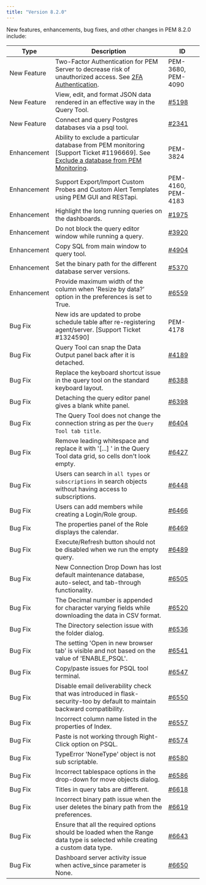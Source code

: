 ```yaml
---
title: "Version 8.2.0"
---
```


New features, enhancements, bug fixes, and other changes in PEM 8.2.0 include:

| Type        | Description                                                                                                                                                                                                                   | ID                          |
| ----------- | ----------------------------------------------------------------------------------------------------------------------------------------------------------------------------------------------------------------------------- | --------------------------- |
| New Feature | Two-Factor Authentication for PEM Server to decrease risk of unauthorized access. See [2FA Authentication](../pem_inst_guide_linux/04_installing_postgres_enterprise_manager/07_1_configuring_2fa_authentication).            | PEM-3680, PEM-4090          |
| New Feature | View, edit, and format JSON data rendered in an effective way in the Query Tool.                                                                                                                                              | [#5198](https://redmine.postgresql.org/issues/5198) |
| New Feature | Connect and query Postgres databases via a psql tool.                                                                                                                                                                         | [#2341](https://redmine.postgresql.org/issues/2341) |
| Enhancement | Ability to exclude a particular database from PEM monitoring [Support Ticket #1196669]. See [Exclude a database from PEM Monitoring](../pem_admin/02_registering_server/#manually-registering-a-server).                  | PEM-3824                    |
| Enhancement | Support Export/Import Custom Probes and Custom Alert Templates using PEM GUI and RESTapi.                                                                                                                            | PEM-4160, PEM-4183          |
| Enhancement | Highlight the long running queries on the dashboards.                                                                                                                                                                         | [#1975](https://redmine.postgresql.org/issues/1975) |
| Enhancement | Do not block the query editor window while running a query.                                                                                                                                                                    | [#3920](https://redmine.postgresql.org/issues/3920)  |
| Enhancement | Copy SQL from main window to query tool.                                                                                                                                                                     | [#4904](https://redmine.postgresql.org/issues/4904)  |
| Enhancement | Set the binary path for the different database server versions.                                                                                                                                              | [#5370](https://redmine.postgresql.org/issues/5370)                |
| Enhancement | Provide maximum width of the column when 'Resize by data?’ option in the preferences is set to True.                                                                                                          | [#6559](https://redmine.postgresql.org/issues/6559)                |
| Bug Fix     | New ids are updated to probe schedule table after re-registering agent/server. [Support Ticket #1324590]                                                                                                                  | PEM-4178                    |
| Bug Fix     | Query Tool can snap the Data Output panel back after it is detached.                                                                                                                                                   | [#4189](https://redmine.postgresql.org/issues/4189)                    |
| Bug Fix     | Replace the keyboard shortcut issue in the query tool on the standard keyboard layout.                                                                                                                                        | [#6388](https://redmine.postgresql.org/issues/6388)                    |
| Bug Fix     | Detaching the query editor panel gives a blank white panel.                                                                                                                                              | [#6398](https://redmine.postgresql.org/issues/6398)                 |
| Bug Fix     | The Query Tool does not change the connection string as per the `Query Tool tab title`.                                                                                                                         | [#6404](https://redmine.postgresql.org/issues/6404)                   |
| Bug Fix     | Remove leading whitespace and replace it with '[...] ' in the Query Tool data grid, so cells don't look empty.                                                                                                                 | [#6427](https://redmine.postgresql.org/issues/6427)                    |
| Bug Fix     | Users can search in `all types` or `subscriptions` in search objects without having access to subscriptions.                                                                                      | [#6448](https://redmine.postgresql.org/issues/6448)                   |
| Bug Fix     | Users can add members while creating a Login/Role group.                                                                                                                                     | [#6466](https://redmine.postgresql.org/issues/6466)                   |
| Bug Fix     | The properties panel of the Role displays the calendar.                                                                                                                                         | [#6469](https://redmine.postgresql.org/issues/6469)                    |
| Bug Fix     | Execute/Refresh button should not be disabled when we run the empty query.                                                                                                                               | [#6489](https://redmine.postgresql.org/issues/6489)                 |
| Bug Fix     | New Connection Drop Down has lost default maintenance database, auto-select, and tab-through functionality.                                                                                          | [#6505](https://redmine.postgresql.org/issues/6505)                 |
| Bug Fix     | The Decimal number is appended for character varying fields while downloading the data in CSV format.                                                                                                      | [#6520](https://redmine.postgresql.org/issues/6520)                 |
| Bug Fix     | The Directory selection issue with the folder dialog.                                                                                                                                                                       | [#6536](https://redmine.postgresql.org/issues/6536)                 |
| Bug Fix     | The setting 'Open in new browser tab' is visible and not based on the value of 'ENABLE_PSQL'.                                                                                                        | [#6541](https://redmine.postgresql.org/issues/6541)                 |
| Bug Fix     | Copy/paste issues for PSQL tool terminal.                                                                                                                                                                               | [#6547](https://redmine.postgresql.org/issues/6547)                 |
| Bug Fix     | Disable email deliverability check that was introduced in flask-security-too by default to maintain backward compatibility.                                                                                                  | [#6550](https://redmine.postgresql.org/issues/6550)                 |
| Bug Fix     | Incorrect column name listed in the properties of Index.                                                                                                                                                 | [#6557](https://redmine.postgresql.org/issues/6557)                 |
| Bug Fix     | Paste is not working through Right-Click option on PSQL.                                                                                                                                                 | [#6574](https://redmine.postgresql.org/issues/6574)                 |
| Bug Fix     | TypeError 'NoneType' object is not sub scriptable.                                                                                                                                                                      | [#6580](https://redmine.postgresql.org/issues/6580)              |
| Bug Fix     | Incorrect tablespace options in the drop-down for move objects dialog.                                                                                                                                                  | [#6586](https://redmine.postgresql.org/issues/6586)                 |
| Bug Fix     | Titles in query tabs are different.                                                                                                                                                                  | [#6618](https://redmine.postgresql.org/issues/6618)                 |
| Bug Fix     | Incorrect binary path issue when the user deletes the binary path from the preferences.                                                                                                                                 | [#6619](https://redmine.postgresql.org/issues/6619)                 |
| Bug Fix     | Ensure that all the required options should be loaded when the Range data type is selected while creating a custom data type.                                                                                                 | [#6643](https://redmine.postgresql.org/issues/6643)                 |
| Bug Fix     | Dashboard server activity issue when active_since parameter is None.                                                                                                                                                    | [#6650](https://redmine.postgresql.org/issues/6650)                 |